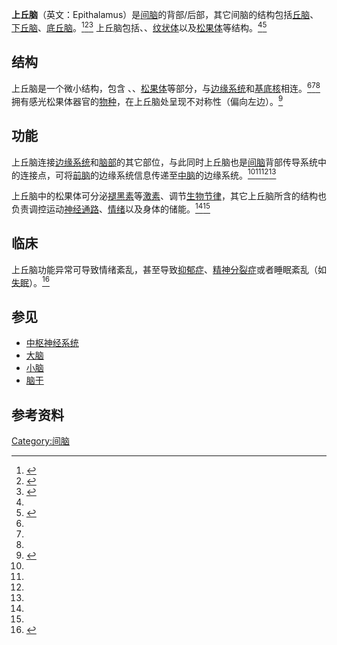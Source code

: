 {{Infobox brain|Name=上丘脑|Latin=epithalamus|Image=Epithalamus.png|Caption=红色标记处为上丘脑|Image2=|Caption2=|IsPartOf=|Components=|Artery=|Vein=}}'''上丘脑'''（英文：Epithalamus）是[[间脑|间脑]]的背部/后部，其它间脑的结构包括[[丘脑|丘脑]]、[[下丘脑|下丘脑]]、[[底丘脑|底丘脑]]。<ref name=":0">{{Cite web|title=11.6D: Epithalamus and Pineal Gland|url=https://med.libretexts.org/Bookshelves/Anatomy_and_Physiology/Book%3A_Anatomy_and_Physiology_(Boundless)/11%3A_Central_Nervous_System/11.6%3AThe_Diencephalon/11.6D%3A_Epithalamus_and_Pineal_Gland|accessdate=2021-04-02|date=2018-07-20|work=Medicine LibreTexts|language=en|archive-date=2021-02-26|archive-url=https://web.archive.org/web/20210226013455/https://med.libretexts.org/Bookshelves/Anatomy_and_Physiology/Book%3A_Anatomy_and_Physiology_%28Boundless%29/11%3A_Central_Nervous_System/11.6%3AThe_Diencephalon/11.6D%3A_Epithalamus_and_Pineal_Gland|dead-url=no}}</ref><ref name=":1">{{Cite web|title=11.6A: Functions of the Diencephalon|url=https://med.libretexts.org/Bookshelves/Anatomy_and_Physiology/Book%3A_Anatomy_and_Physiology_(Boundless)/11%3A_Central_Nervous_System/11.6%3AThe_Diencephalon/11.6A%3A_Functions_of_the_Diencephalon|accessdate=2021-04-02|date=2018-07-20|work=Medicine LibreTexts|language=en|archive-date=2021-12-24|archive-url=https://web.archive.org/web/20211224012114/https://med.libretexts.org/Bookshelves/Anatomy_and_Physiology/Book%3A_Anatomy_and_Physiology_%28Boundless%29/11%3A_Central_Nervous_System/11.6%3AThe_Diencephalon/11.6A%3A_Functions_of_the_Diencephalon|dead-url=no}}</ref><ref name=":2">{{Cite web|title=Epithalamus|url=https://www.imaios.com/en/e-Anatomy/Anatomical-Parts/Epithalamus|accessdate=2021-04-02|work=IMAIOS|language=en|archive-date=2015-07-11|archive-url=https://web.archive.org/web/20150711084558/https://www.imaios.com/en/e-Anatomy/Anatomical-Parts/Epithalamus|dead-url=no}}</ref> 上丘脑包括{{le|缰核|Habenular nuclei}}、{{le|缰连合|Habenular commissure}}、[[纹状体|纹状体]]以及[[松果體|松果体]]等结构。<ref name=":0" /><ref name=":3">{{Cite web|title=Epithalamus - an overview|url=https://www.sciencedirect.com/topics/neuroscience/epithalamus|accessdate=2021-04-02|work=|publisher=Science Direct|language=en|archive-date=2017-10-30|archive-url=https://web.archive.org/web/20171030185842/http://www.sciencedirect.com/topics/neuroscience/epithalamus|dead-url=no}}</ref>

== 结构 ==
上丘脑是一个微小结构，包含{{le|缰三角|Habenular trigone}} 、{{le|缰连合|Habenular commissure}}、[[松果體|松果体]]等部分，与[[边缘系统|边缘系统]]和[[基底核|基底核]]相连。<ref name=":0" /><ref name=":2" /><ref name=":3" /> 拥有感光松果体器官的[[物种|物种]]，在上丘脑处呈现不对称性（偏向左边）。<ref>{{cite journal|title=Asymmetry in the epithalamus of vertebrates|last=Concha|first=ML|last2=Wilson|first2=SW|journal=J. Anat.|issue=1–2|doi=10.1046/j.1469-7580.2001.19910063.x|year=2001|volume=199|pages=63–84|pmc=1594988|pmid=11523830}}</ref>

== 功能 ==
上丘脑连接[[边缘系统|边缘系统]]和[[脑|脑部]]的其它部位，与此同时上丘脑也是[[间脑|间脑]]背部传导系统中的连接点，可将[[前脑|前脑]]的边缘系统信息传递至[[中脑|中脑]]的边缘系统。<ref name=":0" /><ref name=":1" /><ref name=":0" /><ref name=":1" />

上丘脑中的松果体可分泌[[褪黑素|褪黑素]]等[[激素|激素]]、调节[[生物节律|生物节律]]，其它上丘脑所含的结构也负责调控运动[[神经通路|神经通路]]、[[情绪|情绪]]以及身体的储能。<ref name=":0" /><ref name=":1" />

== 临床 ==
上丘脑功能异常可导致情绪紊乱，甚至导致[[抑郁症|抑郁症]]、[[精神分裂症|精神分裂症]]或者睡眠紊乱（如[[失眠|失眠]]）。<ref>{{Cite journal|title=Foxg1 deletion impairs the development of the epithalamus|url=https://www.ncbi.nlm.nih.gov/pmc/articles/PMC5797387/|last=Liu|first=Bin|last2=Zhou|first2=Kaixing|date=2018-02-02|journal=Molecular Brain|doi=10.1186/s13041-018-0350-2|volume=11|issn=1756-6606|pmc=5797387|pmid=29394901|last3=Wu|first3=Xiaojing|last4=Zhao|first4=Chunjie}}</ref>

== 参见 ==

* [[中枢神经系统|中枢神经系统]]
* [[大脑|大脑]]
* [[小脑|小脑]]
* [[脑干|脑干]]

== 参考资料 ==
{{reflist}}

{{间脑}}
[[Category:间脑|Category:间脑]]